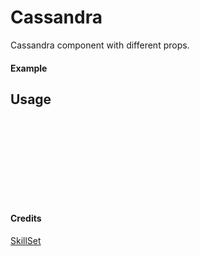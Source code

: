 
<Meta of={Cassandra} title="SkillSet/Cassandra" />

# Cassandra

Cassandra component with different props.

#### Example

<Canvas of={Cassandra.Primary} />

## Usage

```ts
import { Cassandra } from "yadl-ui";

const Example = () => {
  return (
      <Cassandra />
  );
};

export default Example;
```

#### Credits
[SkillSet](https://skillicons.dev)
